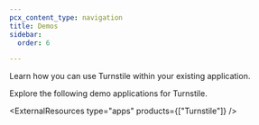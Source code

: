 ```yaml
---
pcx_content_type: navigation
title: Demos
sidebar:
  order: 6

---
```



Learn how you can use Turnstile within your existing application.

Explore the following <GlossaryTooltip term="demo application">demo applications</GlossaryTooltip> for Turnstile.

<ExternalResources type="apps" products={["Turnstile"]} />
